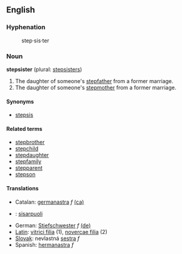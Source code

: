 ==English==

===Hyphenation===

:step&middot;sis&middot;ter

=== Noun ===
'''stepsister''' (plural: [[stepsisters]])

# The daughter of someone's [[stepfather]] from a former marriage.
# The daughter of someone's [[stepmother]] from a former marriage.

==== Synonyms ====

*[[stepsis]]

==== Related terms ====

*[[stepbrother]]
*[[stepchild]]
*[[stepdaughter]]
*[[stepfamily]]
*[[stepparent]]
*[[stepson]]

==== Translations ====
*Catalan: [[germanastra]] ''f'' [[:ca:germanastra|(ca)]] 
*{{fi}}: [[sisarpuoli]]
*German: [[Stiefschwester]] ''f'' [[:de:Stiefschwester|(de)]] 
*[[Latin]]: [[vitrici filia]] (1), [[novercae filia]] (2)
*[[Slovak]]: nevlastná [[sestra]] ''f''
*Spanish: [[hermanastra]] ''f''